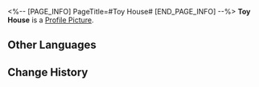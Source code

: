 <%-- [PAGE_INFO]
PageTitle=#Toy House#
[END_PAGE_INFO] --%>
{{Stub|Location information}}
{{Item Infobox
|id          = 223351
|image       = Dreamscape Pass Sticker Toy House.png
|type        = Dreamscape Pass Sticker
|type2       = A Certain Someone's Past Stickers
|invCategory = 
|rarity      = 4
|effect      = Digital stickers that can be used to decorate the pages of the Dreamtour Handbook. They come in many different styles.
|description = 
|source1     = [[Discover the comforting toy room in the Dreamscape]]
}}
{{Description|Tread cautiously. Don't crush a single grain of dreams.}}
'''Toy House''' is a [[Profile Picture]].

==Other Languages==
{{Other Languages
|en   = Toy House
|zhs  = 玩具屋
|zht  = 玩具屋
|ja   = おもちゃ屋
|ko   = 장난감 집
|es   = Casa de juguete
|fr   = Maison miniature
|ru   = Игрушечный домик
|th   = ห้องของเล่น
|vi   = Phòng Đồ Chơi
|de   = Spielzeughaus
|id   = Rumah Mainan
|pt   = Casa de Brinquedos
}}

==Change History==
{{Change History|2.0}}